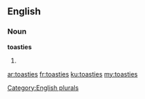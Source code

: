 ==English==

===Noun===
'''toasties'''

# {{plural of|toastie}}

[[Category:English plurals]]

[[ar:toasties]]
[[fr:toasties]]
[[ku:toasties]]
[[my:toasties]]